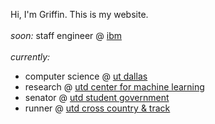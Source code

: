 

Hi, I'm Griffin. This is my website.
<br></br>
*soon:* staff engineer @ [ibm](https://ibm.com)
<br></br>
*currently:*
* computer science @ [ut dallas](https://utdallas.edu)
* research @ [utd center for machine learning](https://cs.utdallas.edu/cmachinelearning/)
* senator @ [utd student government](https://sg.utdallas.edu)
* runner @ [utd cross country & track](https://utdcomets.com/sports/cross-country/roster)
